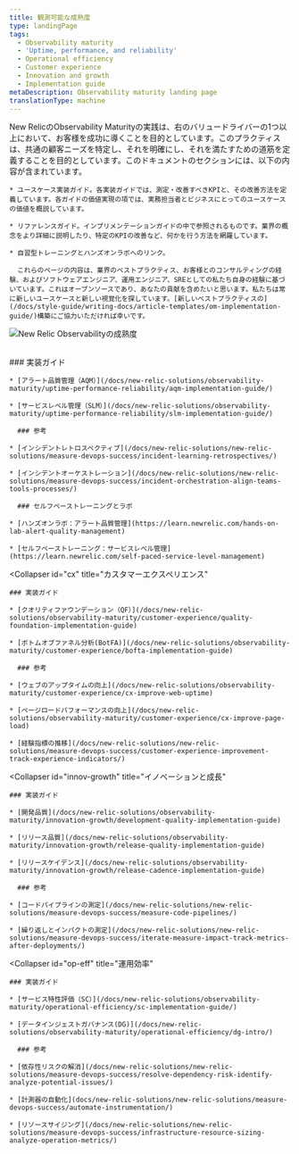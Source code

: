```yaml
---
title: 観測可能な成熟度
type: landingPage
tags:
  - Observability maturity
  - 'Uptime, performance, and reliability'
  - Operational efficiency
  - Customer experience
  - Innovation and growth
  - Implementation guide
metaDescription: Observability maturity landing page
translationType: machine
---
```



<LandingPageHero>
  <HeroContent>
    New RelicのObservability Maturityの実践は、右のバリュードライバーの1つ以上において、お客様を成功に導くことを目的としています。このプラクティスは、共通の顧客ニーズを特定し、それを明確にし、それを満たすための道筋を定義することを目的としています。このドキュメントのセクションには、以下の内容が含まれています。

    * ユースケース実装ガイド。各実装ガイドでは、測定・改善すべきKPIと、その改善方法を定義しています。各ガイドの価値実現の項では、実務担当者とビジネスにとってのユースケースの価値を概説しています。

    * リファレンスガイド。インプリメンテーションガイドの中で参照されるものです。業界の概念をより詳細に説明したり、特定のKPIの改善など、何かを行う方法を網羅しています。

    * 自習型トレーニングとハンズオンラボへのリンク。

      これらのページの内容は、業界のベストプラクティス、お客様とのコンサルティングの経験、およびソフトウェアエンジニア、運用エンジニア、SREとしての私たち自身の経験に基づいています。これはオープンソースであり、あなたの貢献を含めたいと思います。私たちは常に新しいユースケースと新しい視覚化を探しています。[新しいベストプラクティスの](/docs/style-guide/writing-docs/article-templates/om-implementation-guide/)構築にご協力いただければ幸いです。
  </HeroContent>

  <img
    title="New Relic Observabilityの成熟度"
    alt="New Relic Observabilityの成熟度"
    src={omaVDrivers}
  />
</LandingPageHero>

<br/>

<CollapserGroup>
  <Collapser
    id="upr"
    title="稼働時間、パフォーマンス、および信頼性"
  >
    ### 実装ガイド

    * [アラート品質管理（AQM）](/docs/new-relic-solutions/observability-maturity/uptime-performance-reliability/aqm-implementation-guide/)

    * [サービスレベル管理（SLM）](/docs/new-relic-solutions/observability-maturity/uptime-performance-reliability/slm-implementation-guide/)

      ### 参考

    * [インシデントレトロスペクティブ](/docs/new-relic-solutions/new-relic-solutions/measure-devops-success/incident-learning-retrospectives/)

    * [インシデントオーケストレーション](/docs/new-relic-solutions/new-relic-solutions/measure-devops-success/incident-orchestration-align-teams-tools-processes/)

      ### セルフペーストレーニングとラボ

    * [ハンズオンラボ：アラート品質管理](https://learn.newrelic.com/hands-on-lab-alert-quality-management)

    * [セルフペーストレーニング：サービスレベル管理](https://learn.newrelic.com/self-paced-service-level-management)
  </Collapser>

  <Collapser
    id="cx"
    title="カスタマーエクスペリエンス"
  >
    ### 実装ガイド

    * [クオリティファウンデーション（QF）](/docs/new-relic-solutions/observability-maturity/customer-experience/quality-foundation-implementation-guide)

    * [ボトムオブファネル分析(BotFA)](/docs/new-relic-solutions/observability-maturity/customer-experience/bofta-implementation-guide)

      ### 参考

    * [ウェブのアップタイムの向上](/docs/new-relic-solutions/observability-maturity/customer-experience/cx-improve-web-uptime)

    * [ページロードパフォーマンスの向上](/docs/new-relic-solutions/observability-maturity/customer-experience/cx-improve-page-load)

    * [経験指標の推移](/docs/new-relic-solutions/new-relic-solutions/measure-devops-success/customer-experience-improvement-track-experience-indicators/)
  </Collapser>

  <Collapser
    id="innov-growth"
    title="イノベーションと成長"
  >
    ### 実装ガイド

    * [開発品質](/docs/new-relic-solutions/observability-maturity/innovation-growth/development-quality-implementation-guide)

    * [リリース品質](/docs/new-relic-solutions/observability-maturity/innovation-growth/release-quality-implementation-guide)

    * [リリースケイデンス](/docs/new-relic-solutions/observability-maturity/innovation-growth/release-cadence-implementation-guide)

      ### 参考

    * [コードパイプラインの測定](/docs/new-relic-solutions/new-relic-solutions/measure-devops-success/measure-code-pipelines/)

    * [繰り返しとインパクトの測定](/docs/new-relic-solutions/new-relic-solutions/measure-devops-success/iterate-measure-impact-track-metrics-after-deployments/)
  </Collapser>

  <Collapser
    id="op-eff"
    title="運用効率"
  >
    ### 実装ガイド

    * [サービス特性評価（SC）](/docs/new-relic-solutions/observability-maturity/operational-efficiency/sc-implementation-guide/)

    * [データインジェストガバナンス(DG)](/docs/new-relic-solutions/observability-maturity/operational-efficiency/dg-intro/)

      ### 参考

    * [依存性リスクの解消](/docs/new-relic-solutions/new-relic-solutions/measure-devops-success/resolve-dependency-risk-identify-analyze-potential-issues/)

    * [計測器の自動化](docs/new-relic-solutions/new-relic-solutions/measure-devops-success/automate-instrumentation/)

    * [リソースサイジング](/docs/new-relic-solutions/new-relic-solutions/measure-devops-success/infrastructure-resource-sizing-analyze-operation-metrics/)
  </Collapser>
</CollapserGroup>
